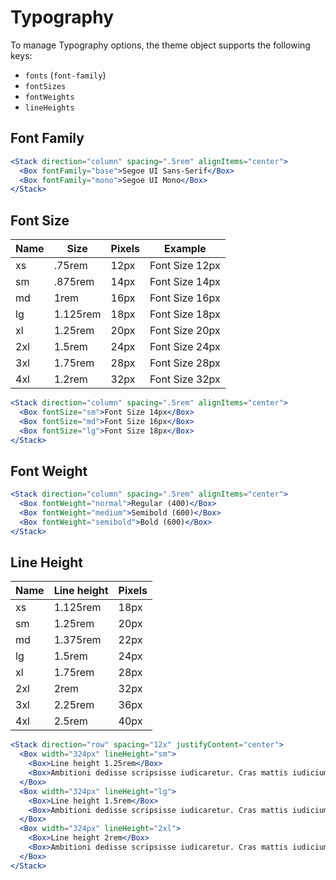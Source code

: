 
# Typography

To manage Typography options, the theme object supports the following keys:

- `fonts` (`font-family`)
- `fontSizes`
- `fontWeights`
- `lineHeights`

## Font Family
<ThemeParser theme="fonts" />

```jsx
<Stack direction="column" spacing=".5rem" alignItems="center">
  <Box fontFamily="base">Segoe UI Sans-Serif</Box>
  <Box fontFamily="mono">Segoe UI Mono</Box>
</Stack>
```

## Font Size
<ThemeParser theme="fontSizes" />

| Name | Size     | Pixels | Example                                   |
| ---- | -------  | ------ | --------------------------------------    |
| xs   | .75rem   | 12px   | <Box fontSize="xs">Font Size 12px</Box>   |
| sm   | .875rem  | 14px   | <Box fontSize="sm">Font Size 14px</Box>   |
| md   | 1rem     | 16px   | <Box fontSize="md">Font Size 16px</Box>   |
| lg   | 1.125rem | 18px   | <Box fontSize="lg">Font Size 18px</Box>   |
| xl   | 1.25rem  | 20px   | <Box fontSize="xl">Font Size 20px</Box>   |
| 2xl  | 1.5rem   | 24px   | <Box fontSize="2xl">Font Size 24px</Box>  |
| 3xl  | 1.75rem  | 28px   | <Box fontSize="3xl">Font Size 28px</Box>  |
| 4xl  | 1.2rem   | 32px   | <Box fontSize="4xl">Font Size 32px</Box>  |

```jsx
<Stack direction="column" spacing=".5rem" alignItems="center">
  <Box fontSize="sm">Font Size 14px</Box>
  <Box fontSize="md">Font Size 16px</Box>
  <Box fontSize="lg">Font Size 18px</Box>
</Stack>
```

## Font Weight
<ThemeParser theme="fontWeights" />

```jsx
<Stack direction="column" spacing=".5rem" alignItems="center">
  <Box fontWeight="normal">Regular (400)</Box>
  <Box fontWeight="medium">Semibold (600)</Box>
  <Box fontWeight="semibold">Bold (600)</Box>
</Stack>
```

## Line Height
<ThemeParser theme="lineHeights" />

| Name | Line height   | Pixels |
| ---- | ------------  | ------ |
| xs   | 1.125rem      | 18px   |
| sm   | 1.25rem       | 20px   |
| md   | 1.375rem      | 22px   |
| lg   | 1.5rem        | 24px   |
| xl   | 1.75rem       | 28px   |
| 2xl  | 2rem          | 32px   |
| 3xl  | 2.25rem       | 36px   |
| 4xl  | 2.5rem        | 40px   |

```jsx
<Stack direction="row" spacing="12x" justifyContent="center">
  <Box width="324px" lineHeight="sm">
    <Box>Line height 1.25rem</Box>
    <Box>Ambitioni dedisse scripsisse iudicaretur. Cras mattis iudicium purus sit amet fermentum. Donec sed odio operae, eu vulputate felis rhoncus.</Box>
  </Box>
  <Box width="324px" lineHeight="lg">
    <Box>Line height 1.5rem</Box>
    <Box>Ambitioni dedisse scripsisse iudicaretur. Cras mattis iudicium purus sit amet fermentum. Donec sed odio operae, eu vulputate felis rhoncus.</Box>
  </Box>
  <Box width="324px" lineHeight="2xl">
    <Box>Line height 2rem</Box>
    <Box>Ambitioni dedisse scripsisse iudicaretur. Cras mattis iudicium purus sit amet fermentum. Donec sed odio operae, eu vulputate felis rhoncus.</Box>
  </Box>
</Stack>
```
